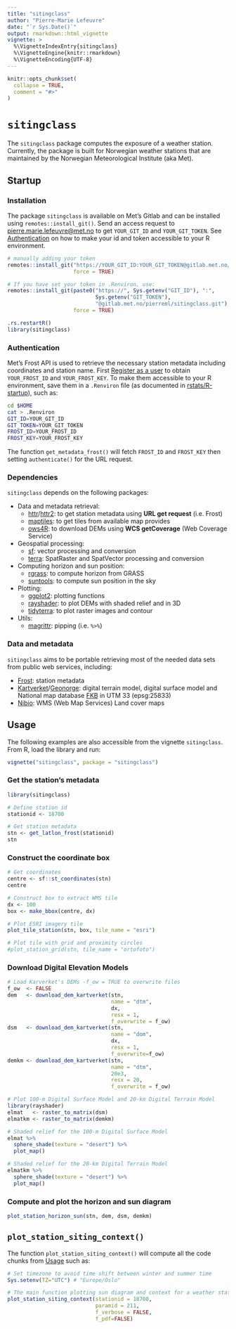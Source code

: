 ```yaml
---
title: "sitingclass"
author: "Pierre-Marie Lefeuvre"
date: "`r Sys.Date()`"
output: rmarkdown::html_vignette
vignette: >
  %\VignetteIndexEntry{sitingclass}
  %\VignetteEngine{knitr::rmarkdown}
  %\VignetteEncoding{UTF-8}
---
```


```r
knitr::opts_chunk$set(
  collapse = TRUE,
  comment = "#>"
)
```
# `sitingclass`
The `sitingclass` package computes the exposure of a weather station. Currently, the package is built for Norwegian weather stations that are maintained by the Norwegian Meteorological Institute (aka Met). 

## Startup
### Installation
The package `sitingclass` is available on Met's Gitlab and can be installed using `remotes::install_git()`. Send an access request to [pierre.marie.lefeuvre@met.no](mailto:pierre.marie.lefeuvre@met.no) to get `YOUR_GIT_ID` and `YOUR_GIT_TOKEN`. See [Authentication](#Authentication) on how to make your id and token accessible to your R environment.

```r
# manually adding your token
remotes::install_git("https://YOUR_GIT_ID:YOUR_GIT_TOKEN@gitlab.met.no/pierreml/sitingclass.git",
                     force = TRUE)

# If you have set your token in .Renviron, use:
remotes::install_git(paste0("https://", Sys.getenv("GIT_ID"), ":",
                            Sys.getenv("GIT_TOKEN"),
                            "@gitlab.met.no/pierreml/sitingclass.git"),
                     force = TRUE)

.rs.restartR()
library(sitingclass)
```

### Authentication
Met's Frost API is used to retrieve the necessary station metadata including coordinates and station name. First [Register as a user](https://frost-beta.met.no/docs/starthere) to obtain `YOUR_FROST_ID` and `YOUR_FROST_KEY`. To make them accessible to your R environment, save them in a `.Renviron` file (as documented in [rstats/R-startup](https://rstats.wtf/r-startup.html)), such as:
```bash
cd $HOME
cat > .Renviron
GIT_ID=YOUR_GIT_ID
GIT_TOKEN=YOUR_GIT_TOKEN
FROST_ID=YOUR_FROST_ID
FROST_KEY=YOUR_FROST_KEY
```
The function `get_metadata_frost()` will fetch `FROST_ID` and `FROST_KEY` then setting `authenticate()` for the URL request.

### Dependencies
`sitingclass` depends on the following packages:

* Data and metadata retrieval:
  + [httr](https://httr.r-lib.org/)/[httr2](https://httr2.r-lib.org/): to get station metadata using **URL get request** (i.e. Frost)
  + [maptiles](https://github.com/riatelab/maptiles): to get tiles from available map provides
  + [ows4R](https://github.com/eblondel/ows4R): to download DEMs using **WCS getCoverage** (Web Coverage Service)
* Geospatial processing:
  + [sf](https://github.com/rspatial/sf): vector processing and conversion
  + [terra](https://github.com/rspatial/terra): SpatRaster and SpatVector processing and conversion
* Computing horizon and sun position:
  + [rgrass](https://rsbivand.github.io/rgrass/): to compute horizon from GRASS
  + [suntools](https://github.com/adokter/suntools/): to compute sun position in the sky
* Plotting:
  + [ggplot2](https://ggplot2.tidyverse.org/): plotting functions
  + [rayshader](https://www.rayshader.com/): to plot DEMs with shaded relief and in 3D
  + [tidyterra](https://dieghernan.github.io/tidyterra/): to plot raster images and contour
* Utils:
  + [magrittr](https://magrittr.tidyverse.org/): pipping (i.e. `%>%`)
  
### Data and metadata 
`sitingclass` aims to be portable retrieving most of the needed data sets from public web services, including:

- [Frost](https://frost-beta.met.no/docs/codeexamples): station metadata
- [Kartverket](https://www.kartverket.no/geodataarbeid/nasjonal-detaljert-hoydemodell)/[Geonorge](https://kartkatalog.geonorge.no/metadata?text=25833+WCS+h%C3%B8ydemodell): digital terrain model, digital surface model and National map database [FKB](https://kartkatalog.geonorge.no/metadata/geovekst/felles-kartdatabase-fkb/0e90ca71-6a02-4036-bd94-f219fe64645f) in UTM 33 (epsg:25833)
- [Nibio](https://nibio.no/tjenester/wms-tjenester/wms-tjenester-ar5): WMS (Web Map Services) Land cover maps

## Usage
The following examples are also accessible from the vignette `sitingclass`. From R, load the library and run: 
```r
vignette("sitingclass", package = "sitingclass")
```

### Get the station's metadata

```r
library(sitingclass)

# Define station id
stationid <- 18700

# Get station metadata
stn <- get_latlon_frost(stationid)
stn
```
### Construct the coordinate box
```r
# Get coordinates
centre <- sf::st_coordinates(stn)
centre

# Construct box to extract WMS tile
dx <- 100
box <- make_bbox(centre, dx)
```

```r
# Plot ESRI imagery tile
plot_tile_station(stn, box, tile_name = "esri")
```

```r
# Plot tile with grid and proximity circles
#plot_station_grid(stn, tile_name = "ortofoto")
```

### Download Digital Elevation Models
```r
# Load Karverket's DEMs -f_ow = TRUE to overwrite files
f_ow  <- FALSE 
dem   <- download_dem_kartverket(stn,
                                 name = "dtm",
                                 dx,
                                 resx = 1,
                                 f_overwrite = f_ow)
dsm   <- download_dem_kartverket(stn,
                                 name = "dom",
                                 dx,
                                 resx = 1,
                                 f_overwrite=f_ow)
demkm <- download_dem_kartverket(stn,
                                 name = "dtm",
                                 20e3,
                                 resx = 20,
                                 f_overwrite = f_ow)

# Plot 100-m Digital Surface Model and 20-km Digital Terrain Model
library(rayshader)
elmat   <- raster_to_matrix(dsm)
elmatkm <- raster_to_matrix(demkm)

# Shaded relief for the 100-m Digital Surface Model 
elmat %>%
  sphere_shade(texture = "desert") %>%
  plot_map()

# Shaded relief for the 20-km Digital Terrain Model
elmatkm %>%
  sphere_shade(texture = "desert") %>%
  plot_map()
```
### Compute and plot the horizon and sun diagram
```r
plot_station_horizon_sun(stn, dem, dsm, demkm)
```

## `plot_station_siting_context()`
The function `plot_station_siting_context()` will compute all the code chunks from [Usage] such as:

```r
# Set timezone to avoid time shift between winter and summer time
Sys.setenv(TZ="UTC") # "Europe/Oslo"

# The main function plotting sun diagram and context for a weather station 
plot_station_siting_context(stationid = 18700,
                            paramid = 211,
                            f_verbose = FALSE,
                            f_pdf=FALSE)

```


